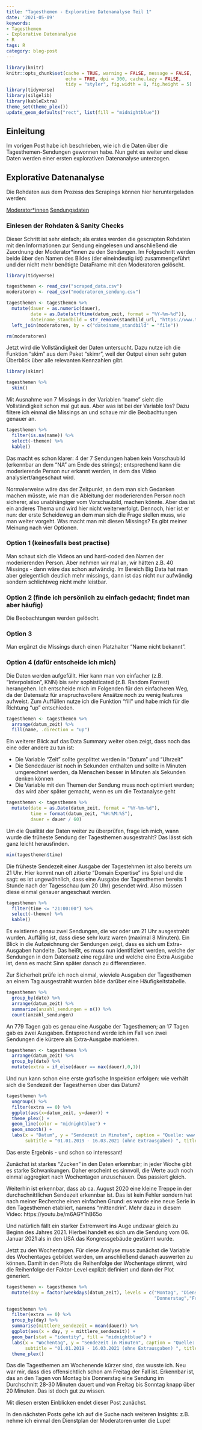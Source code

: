 ```yaml
---
title: "Tagesthemen - Explorative Datenanalyse Teil 1"
date: '2021-05-09'
keywords:
- Tagesthemen
- Explorative Datenanalyse
- R
tags: R
category: blog-post
---
```


```r
library(knitr)
knitr::opts_chunk$set(cache = TRUE, warning = FALSE, message = FALSE, 
                      echo = TRUE, dpi = 300, cache.lazy = FALSE,
                      tidy = "styler", fig.width = 8, fig.height = 5)
library(tidyverse)
library(silgelib)
library(kableExtra)
theme_set(theme_plex())
update_geom_defaults("rect", list(fill = "midnightblue"))
```

## Einleitung

Im vorigen Post habe ich beschrieben, wie ich die Daten über die Tagesthemen-Sendungen gewonnen habe.
Nun geht es weiter und diese Daten werden einer ersten explorativen Datenanalyse unterzogen.

## Explorative Datenanalyse

Die Rohdaten aus dem Prozess des Scrapings können hier heruntergeladen werden:

[Moderator*innen](https://funalytics.netlify.app/files/moderatoren_sendung.csv)
[Sendungsdaten](https://funalytics.netlify.app/files/scraped_data.csv)

### Einlesen der Rohdaten & Sanity Checks

Dieser Schritt ist sehr einfach; als erstes werden die gescrapten Rohdaten mit den Informationen zur Sendung eingelesen und anschließend die Zuordnung der Moderator*innen zu den Sendungen. Im Folgeschritt werden beide über den Namen des Bildes (der eineindeutig ist) zusammengeführt und der nicht mehr benötigte DataFrame mit den Moderatoren gelöscht.

```r
library(tidyverse)

tagesthemen <- read_csv("scraped_data.csv")
moderatoren <- read_csv("moderatoren_sendung.csv")

tagesthemen <- tagesthemen %>% 
  mutate(dauer = as.numeric(dauer),
         date = as.Date(strftime(datum_zeit, format = "%Y-%m-%d")),
         dateiname_standbild = str_remove(standbild_url, "https://www.tagesschau.de/multimedia/bilder/")) %>% 
  left_join(moderatoren, by = c("dateiname_standbild" = "file"))

rm(moderatoren)

```

Jetzt wird die Vollständigkeit der Daten untersucht. 
Dazu nutze ich die Funktion "skim" aus dem Paket "skimr", weil der Output einen sehr guten Überblick über alle relevanten Kennzahlen gibt.

```r
library(skimr)

tagesthemen %>% 
  skim()
```
Mit Ausnahme von 7 Missings in der Variablen "name" sieht die Vollständigkeit schon mal gut aus.
Aber was ist bei der Variable los? Dazu filtere ich einmal die Missings an und schaue mir die Beobachtungen genauer an.

```r
tagesthemen %>% 
  filter(is.na(name)) %>% 
  select(-themen) %>% 
  kable()
```

Das macht es schon klarer: 4 der 7 Sendungen haben kein Vorschaubild (erkennbar an dem "NA" am Ende des strings); entsprechend kann die moderierende Person nur erkannt werden, in dem das Video analysiert/angeschaut wird.  

Normalerweise wäre das der Zeitpunkt, an dem man sich Gedanken machen müsste, wie man die Ableitung der moderierenden Person noch sicherer, also unabhängiger vom Vorschaubild, machen könnte. Aber das ist ein anderes Thema und wird hier nicht weiterverfolgt. Dennoch, hier ist er nun: der erste Scheideweg an dem man sich die Frage stellen muss, wie man weiter vorgeht. Was macht man mit diesen Missings? Es gibt meiner Meinung nach vier Optionen. 

### Option 1 (keinesfalls best practise) 
Man schaut sich die Videos an und hard-coded den Namen der moderierenden Person. Aber nehmen wir mal an, wir hätten z.B. 40 Missings - dann wäre das schon aufwändig.
Im Bereich Big Data hat man aber gelegentlich deutlich mehr missings, dann ist das nicht nur aufwändig sondern schlichtweg nicht mehr leistbar.

### Option 2 (finde ich persönlich zu einfach gedacht; findet man aber häufig) 
Die Beobachtungen werden gelöscht.

### Option 3 
Man ergänzt die Missings durch einen Platzhalter "Name nicht bekannt".

### Option 4 (dafür entscheide ich mich) 
Die Daten werden aufgefüllt. Hier kann man von einfacher (z.B. "Interpolation", KNN) bis sehr sophisticated (z.B. Random Forrest) herangehen. Ich entscheide mich im Folgenden für den einfacheren Weg, da der Datensatz für anspruchsvollere Ansätze noch zu wenig features aufweist.
Zum Auffüllen nutze ich die Funktion "fill" und habe mich für die Richtung "up" entschieden.

```r

tagesthemen <- tagesthemen %>% 
  arrange(datum_zeit) %>% 
  fill(name, .direction = "up")

```

Ein weiterer Blick auf das Data Summary weiter oben zeigt, dass noch das eine oder andere zu tun ist:

- Die Variable "Zeit" sollte gesplittet werden in "Datum" und "Uhrzeit"
- Die Sendedauer ist noch in Sekunden enthalten und sollte in Minuten umgerechnet werden, da Menschen besser in Minuten als Sekunden denken können
- Die Variable mit den Themen der Sendung muss noch optimiert werden; das wird aber später gemacht, wenn es um die Textanalyse geht

```r

tagesthemen <- tagesthemen %>% 
  mutate(date = as.Date(datum_zeit, format = "%Y-%m-%d"),
         time = format(datum_zeit, "%H:%M:%S"),
         dauer = dauer / 60)
```

Um die Qualität der Daten weiter zu überprüfen, frage ich mich, wann wurde die früheste Sendung der Tagesthemen ausgestrahlt?
Das lässt sich ganz leicht herausfinden.

```r
min(tagesthemen$time)
```

Die früheste Sendezeit einer Ausgabe der Tagestehmen ist also bereits um 21 Uhr. Hier kommt nun oft zitierte "Domain Expertise" ins Spiel und die sagt: es ist ungewöhnlich, dass eine Ausgabe der Tagesthemen bereits 1 Stunde nach der Tagesschau (um 20 Uhr) gesendet wird. Also müssen diese einmal genauer angeschaut werden.

```r
tagesthemen %>% 
  filter(time <= "21:00:00") %>% 
  select(-themen) %>% 
  kable()

```

Es existieren genau zwei Sendungen, die vor oder um 21 Uhr ausgestrahlt wurden. Auffällig ist, dass diese sehr kurz waren (maximal 8 Minuten). Ein Blick in die Aufzeichnung der Sendungen zeigt, dass es sich um Extra-Ausgaben handelte. Das heißt, es muss nun identifiziert werden, welche der Sendungen in dem Datensatz eine reguläre und welche eine Extra Ausgabe ist, denn es macht Sinn später danach zu differenzieren.

Zur Sicherheit prüfe ich noch einmal, wieviele Ausgaben der Tagesthemen an einem Tag ausgestrahlt wurden bilde darüber eine Häufigkeitstabelle.

```r
tagesthemen %>% 
  group_by(date) %>% 
  arrange(datum_zeit) %>% 
  summarize(anzahl_sendungen = n()) %>% 
  count(anzahl_sendungen)


```

An 779 Tagen gab es genau eine Ausgabe der Tagesthemen; an 17 Tagen gab es zwei Ausgaben.
Entsprechend werde ich im Fall von zwei Sendungen die kürzere als Extra-Ausgabe markieren.

```r
tagesthemen <- tagesthemen %>% 
  arrange(datum_zeit) %>% 
  group_by(date) %>% 
  mutate(extra = if_else(dauer == max(dauer),0,1))
```

Und nun kann schon eine erste grafische Inspektion erfolgen: wie verhält sich die Sendezeit der Tagesthemen über das Datum?

```r
tagesthemen %>% 
  ungroup() %>% 
  filter(extra == 0) %>%
  ggplot(aes(x=datum_zeit, y=dauer)) +
  theme_plex() +
  geom_line(color = "midnightblue") +
  geom_smooth() +
  labs(x = "Datum", y = "Sendezeit in Minuten", caption = "Quelle: www.tagesschau.de", 
       subtitle = "01.01.2019 - 16.03.2021 (ohne Extrausgaben) ", title = "Tagesthemen - Sendezeit nach Datum")

```

Das erste Ergebnis - und schon so interessant!

Zunächst ist starkes "Zucken" in den Daten erkennbar; in jeder Woche gibt es starke Schwankungen.
Daher erscheint es  sinnvoll, die Werte auch noch einmal aggregiert nach Wochentagen anzuschauen. Das passiert gleich.

Weiterhin ist erkennbar, dass ab ca. August 2020 eine kleine Treppe in der durchschnittlichen Sendezeit erkennbar ist. Das ist kein Fehler sondern hat nach meiner Recherche einen einfachen Grund: es wurde eine neue Serie in den Tagesthemen etabliert, namens "mittendrin". Mehr dazu in diesem Video: https://youtu.be/m6AGY1hB65o

Und natürlich fällt ein starker Extremwert ins Auge undzwar gleich zu Beginn des Jahres 2021. Hierbei handelt es sich um die Sendung vom 06. Januar 2021 als in den USA das Kongressgebäude gestürmt wurde.

Jetzt zu den Wochentagen. Für diese Analyse muss zunächst die Variable des Wochentages gebildet werden, um anschließend danach auswerten zu können. Damit in den Plots die Reihenfolge der Wochentage stimmt, wird die Reihenfolge der Faktor-Level explizit definiert und dann der Plot generiert.

```r

tagesthemen <- tagesthemen %>% 
  mutate(day = factor(weekdays(datum_zeit), levels = c("Montag", "Dienstag", "Mittwoch",
                                                       "Donnerstag","Freitag","Samstag","Sonntag"))) 

tagesthemen %>% 
  filter(extra == 0) %>% 
  group_by(day) %>% 
  summarise(mittlere_sendezeit = mean(dauer)) %>% 
  ggplot(aes(x = day, y = mittlere_sendezeit)) +
  geom_bar(stat = "identity", fill = "midnightblue") +
  labs(x = "Wochentag", y = "Sendezeit in Minuten", caption = "Quelle: www.tagesschau.de", 
       subtitle = "01.01.2019 - 16.03.2021 (ohne Extrausgaben) ", title = "Tagesthemen - Mittlere Sendezeit nach Wochentag") + 
  theme_plex()
```
Das die Tagesthemen am Wochenende kürzer sind, das wusste ich. Neu war mir, dass dies offensichtlich schon am Freitag der Fall ist. 
Erkennbar ist, das an den Tagen von Montag bis Donnerstag eine Sendung im Durchschnitt 28-30 Minuten dauert und von Freitag bis Sonntag knapp über 20 Minuten. Das ist doch gut zu wissen.

Mit diesen ersten Einblicken endet dieser Post zunächst.

In den nächsten Posts gehe ich auf die Suche nach weiteren Insights: z.B. nehme ich einmal den Dienstplan der Moderatoren unter die Lupe!